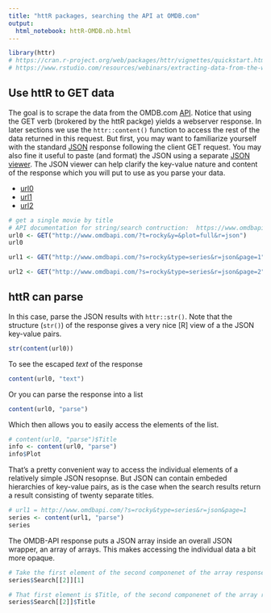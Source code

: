 ```yaml
---
title: "httR packages, searching the API at OMDB.com"
output:
  html_notebook: httR-OMDB.nb.html
---
```


```r
library(httr)  
# https://cran.r-project.org/web/packages/httr/vignettes/quickstart.html
# https://www.rstudio.com/resources/webinars/extracting-data-from-the-web-part-1/
```

## Use httR to GET data
The goal is to  scrape the data from the OMDB.com [API](http://www.omdbapi.com).  Notice that using the GET verb (brokered by the httR packge) yields a webserver response.  In later sections we use the `httr::content()` function to access the rest of the data returned in this request.  But first, you may want to familiarize yourself with the standard [JSON](https://en.wikipedia.org/wiki/JSON) response following the client GET request.  You may also fine it useful to paste (and format) the JSON using a separate [JSON viewer](http://jsonviewer.stack.hu/).  The JSON viewer can help clarify the key-value nature and content of the response which you will put to use as you parse your data.

* [url0](http://www.omdbapi.com/?t=rocky&y=&plot=full&r=json)  
* [url1](http://www.omdbapi.com/?s=rocky&type=series&r=json&page=1)   
* [url2](http://www.omdbapi.com/?s=rocky&type=series&r=json&page=2)  
```r
# get a single movie by title
# API documentation for string/search contruction:  https://www.omdbapi.com/
url0 <- GET("http://www.omdbapi.com/?t=rocky&y=&plot=full&r=json")
url0

url1 <- GET("http://www.omdbapi.com/?s=rocky&type=series&r=json&page=1")

url2 <- GET("http://www.omdbapi.com/?s=rocky&type=series&r=json&page=2")
```

## httR can parse 
In this case, parse the JSON results with `httr::str()`.  Note that the structure (`str()`) of the response gives a very nice [R] view of a the JSON key-value pairs.
```r
str(content(url0))
```

To see the escaped *text* of the response
```r
content(url0, "text")
```

Or you can parse the response into a list
```r
content(url0, "parse")
```

Which then allows you to easily access the elements of the list.
```r

# content(url0, "parse")$Title
info <- content(url0, "parse")
info$Plot

```

That's a pretty convenient way to access the individual elements of a relatively simple JSON resopnse.  But JSON can contain embeded hierarchies of key-value pairs, as is the case when the search results return a result consisting of twenty separate titles.
```r
# url1 = http://www.omdbapi.com/?s=rocky&type=series&r=json&page=1
series <- content(url1, "parse")
series
```


The OMDB-API response puts a JSON array inside an overall JSON wrapper, an array of arrays.  This makes accessing the individual data a bit more opaque.
```r

# Take the first element of the second componenet of the array response
series$Search[[2]][1]

# That first element is $Title, of the second componenet of the array response labeled as $Search
series$Search[[2]]$Title
```
